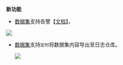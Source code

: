 **新功能**
  * [数据集](/insight/manual/5726/pivot-table-is-introduced)支持告警【[文档](/insight/manual/5829/the-alert)】。
  
  ![](https://pandora-kibana.qiniu.com/dataset/dataset_set.png)
	
  * [数据集](/insight/manual/5726/pivot-table-is-introduced)支持`定时`将数据集内容导出至日志仓库。
  
	![](https://pandora-kibana.qiniu.com/export.png)

